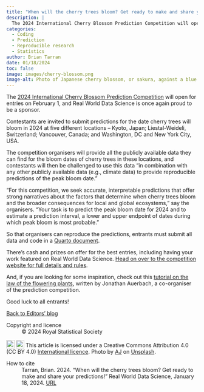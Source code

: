 ```yaml
---
title: "When will the cherry trees bloom? Get ready to make and share your predictions!"
description: |
  The 2024 International Cherry Blossom Prediction Competition will open for entries on February 1. There's cash and prizes on offer for the best entries, including having your work featured on Real World Data Science. 
categories:
  - Coding
  - Prediction
  - Reproducible research
  - Statistics
author: Brian Tarran
date: 01/18/2024
toc: false
image: images/cherry-blossom.png
image-alt: Photo of Japanese cherry blossom, or sakura, against a blue background. Photo by AJ on Unsplash.  
---
```


The [2024 International Cherry Blossom Prediction Competition](https://competition.statistics.gmu.edu/) will open for entries on February 1, and Real World Data Science is once again proud to be a sponsor.

Contestants are invited to submit predictions for the date cherry trees will bloom in 2024 at five different locations -- Kyoto, Japan; Liestal-Weideli, Switzerland; Vancouver, Canada; and Washington, DC and New York City, USA.

The competition organisers will provide all the publicly available data they can find for the bloom dates of cherry trees in these locations, and contestants will then be challenged to use this data "in combination with any other publicly available data (e.g., climate data) to provide reproducible predictions of the peak bloom date."

"For this competition, we seek accurate, interpretable predictions that offer strong narratives about the factors that determine when cherry trees bloom and the broader consequences for local and global ecosystems," say the organisers. "Your task is to predict the peak bloom date for 2024 and to estimate a prediction interval, a lower and upper endpoint of dates during which peak bloom is most probable."

So that organisers can reproduce the predictions, entrants must submit all data and code in a [Quarto document](https://quarto.org/).

There's cash and prizes on offer for the best entries, including having your work featured on Real World Data Science. [Head on over to the competition website for full details and rules](https://competition.statistics.gmu.edu/).

And, if you are looking for some inspiration, check out this [tutorial on the law of the flowering plants](https://realworlddatascience.net/ideas/tutorials/posts/2023/04/13/flowers.html), written by Jonathan Auerbach, a co-organiser of the prediction competition.

Good luck to all entrants!

::: {.article-btn}
[Back to Editors' blog](/viewpoints/editors-blog/index.qmd)
:::

::: {.further-info}
::: grid
::: {.g-col-12 .g-col-md-6}
Copyright and licence
: &copy; 2024 Royal Statistical Society

<a href="http://creativecommons.org/licenses/by/4.0/?ref=chooser-v1" target="_blank" rel="license noopener noreferrer" style="display:inline-block;"> <img style="height:22px!important;vertical-align:text-bottom;" src="https://mirrors.creativecommons.org/presskit/icons/cc.svg?ref=chooser-v1"><img style="height:22px!important;margin-left:3px;vertical-align:text-bottom;" src="https://mirrors.creativecommons.org/presskit/icons/by.svg?ref=chooser-v1"></a> This article is licensed under a Creative Commons Attribution 4.0 (CC BY 4.0) <a href="http://creativecommons.org/licenses/by/4.0/?ref=chooser-v1" target="_blank" rel="license noopener noreferrer" style="display:inline-block;"> International licence</a>. Photo by <a href="https://unsplash.com/@ajny?utm_content=creditCopyText&utm_medium=referral&utm_source=unsplash">AJ</a> on <a href="https://unsplash.com/photos/pink-flowers-McsNra2VRQQ?utm_content=creditCopyText&utm_medium=referral&utm_source=unsplash">Unsplash</a>.

:::
::: {.g-col-12 .g-col-md-6}
How to cite
: Tarran, Brian. 2024. "When will the cherry trees bloom? Get ready to make and share your predictions!" Real World Data Science, January 18, 2024. [URL](https://realworlddatascience.net/viewpoints/editors-blog/posts/2024/01/18/cherry-blossom.html)
:::
:::
:::
